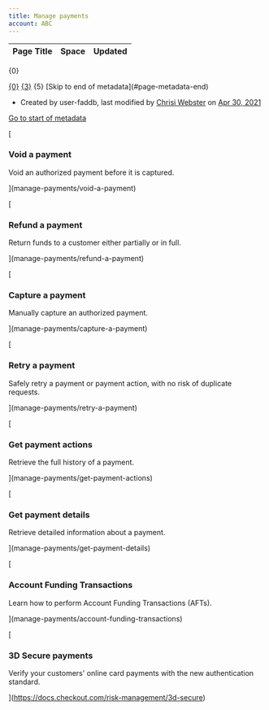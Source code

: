 ```yaml
---
title: Manage payments
account: ABC
---
```


<table class="aui"> <thead> <tr class="header"> <th class="search-result-title">Page Title</th> <th class="search-result-space">Space</th> <th class="search-result-date">Updated</th> </tr> </thead> </table> <p class="search-result-count">{0}</p> <tr class="search-result"> <td class="search-result-title"><a href="{1}" class="content-type-{2}"><span>{0}</span></a></td> <td class="search-result-space"><a class="space" href="/display/{4}/" title="{3}">{3}</a></td> <td class="search-result-date"><span class="date" title="{6}">{5}</span></td> </tr> [Skip to end of metadata](#page-metadata-end)

*   Created by user-faddb, last modified by [Chrisi Webster](    /display/~chrisiwebster
    ) on [Apr 30, 2021](/pages/diffpagesbyversion.action?pageId=2785323&selectedPageVersions=28&selectedPageVersions=29 "Show changes")

[Go to start of metadata](#page-metadata-start)

[

### Void a payment

Void an authorized payment before it is captured.



](manage-payments/void-a-payment)

[

### Refund a payment

Return funds to a customer either partially or in full.



](manage-payments/refund-a-payment)

[

### Capture a payment

Manually capture an authorized payment.



](manage-payments/capture-a-payment)

[

### Retry a payment

Safely retry a payment or payment action, with no risk of duplicate requests.



](manage-payments/retry-a-payment)

[

### Get payment actions

Retrieve the full history of a payment.



](manage-payments/get-payment-actions)

[

### Get payment details

Retrieve detailed information about a payment.



](manage-payments/get-payment-details)

[

### Account Funding Transactions

Learn how to perform Account Funding Transactions (AFTs).



](manage-payments/account-funding-transactions)

[

### 3D Secure payments

Verify your customers' online card payments with the new authentication standard.



](https://docs.checkout.com/risk-management/3d-secure)
